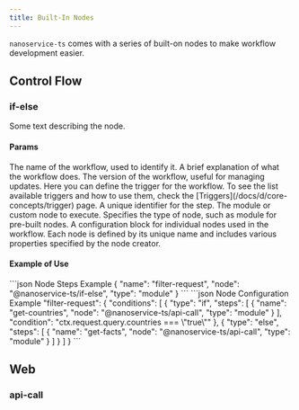 ```yaml
---
title: Built-In Nodes
---
```


`nanoservice-ts` comes with a series of built-on nodes to make workflow development easier.

## Control Flow
### if-else

Some text describing the node.

#### Params
<ParamField path="name" type="string">
  The name of the workflow, used to identify it.
</ParamField>
<ParamField path="description" type="string">
 A brief explanation of what the workflow does.
</ParamField>
<ParamField path="version" type="string">
  The version of the workflow, useful for managing updates.
</ParamField>
<ResponseField name="trigger" type="trigger object">
  Here you can define the trigger for the workflow. To see the list available triggers and how to use them, check the [Triggers](/docs/d/core-concepts/trigger) page.
</ResponseField>
<ResponseField name="steps" type="array of steps objects">
  <Expandable title="properties">
    <ResponseField name="name" type="string">
      A unique identifier for the step.
    </ResponseField>
    <ResponseField name="node" type="string">
      The module or custom node to execute.
    </ResponseField>
    <ResponseField name="accept" type="string">
      Specifies the type of node, such as module for pre-built nodes.
    </ResponseField>
  </Expandable>
</ResponseField>
<ResponseField name="nodes" type="nodes object">
  A configuration block for individual nodes used in the workflow.
  Each node is defined by its unique name and includes various properties specified by the node creator.
</ResponseField>

#### Example of Use

<CodeGroup>
```json Node Steps Example
{
    "name": "filter-request",
    "node": "@nanoservice-ts/if-else",
    "type": "module"
}
```
```json Node Configuration Example
"filter-request": {
    "conditions": [
        {
            "type": "if",
            "steps": [
                {
                    "name": "get-countries",
                    "node": "@nanoservice-ts/api-call",
                    "type": "module"
                }
            ],
            "condition": "ctx.request.query.countries === \"true\""
        },
        {
            "type": "else",
            "steps": [
                {
                    "name": "get-facts",
                    "node": "@nanoservice-ts/api-call",
                    "type": "module"
                }
            ]
        }
    ]
}
```
</CodeGroup>

## Web
### api-call